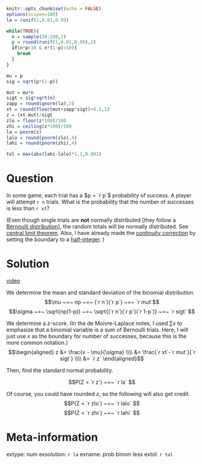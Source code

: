 ```r
knitr::opts_chunk$set(echo = FALSE)
options(scipen=100)
la = runif(1,0.01,0.99)

while(TRUE){
  n = sample(30:200,1)
  p = round(runif(1,0.01,0.99),2)
  if(n*p>10 & n*(1-p)>10){
    break
  }
}

mu = p
sig = sqrt(p*(1-p))

mut = mu*n
sigt = sig*sqrt(n)
zapp = round(qnorm(la),2)
xt = round(floor(mut+zapp*sigt)+0.5,1)
z = (xt-mut)/sigt
zlo = floor(z*100)/100
zhi = ceiling(z*100)/100
la = pnorm(z)
lalo = round(pnorm(zlo),4)
lahi = round(pnorm(zhi),4)

tol = max(abs(lahi-lalo)*1.1,0.001)
```

Question
========

In some game, each trial has a $p = `r p`$ probability of success. A player will attempt `r n` trials. What is the probability that the number of successes is less than `r xt`?

(Even though single trials are **not** normally distributed [they follow a [Bernoulli distribution](https://en.wikipedia.org/wiki/Bernoulli_distribution){target="_blank"}], the random totals will be normally distributed.
See [central limit theorem](https://en.wikipedia.org/wiki/Central_limit_theorem){target="_blank"}.
Also, I have already made the [continuity correction](https://en.wikipedia.org/wiki/Continuity_correction){target="_blank"} by setting the boundary to a [half-integer](https://en.wikipedia.org/wiki/Half-integer){target="_blank"}. )



Solution
========

[video](https://vimeo.com/531943745){target="_blank"}

We determine the mean and standard deviation of the binomial distribution.
$$\mu ~=~ np ~=~ (`r n`)(`r p`) ~=~ `r mut`$$
$$\sigma ~=~ \sqrt{np(1-p)} ~=~ \sqrt{(`r n`)(`r p`)(`r 1-p`)} ~=~ `r sigt` $$

We determine a $z$-score. (In the de Moivre-Laplace notes, I used $\sum x$ to emphasize that a binomial variable is a sum of Bernoulli trials. Here, I will just use $x$ as the boundary for number of successes, because this is the more common notation.)
$$\begin{aligned}
z &= \frac{x - \mu}{\sigma} \\\\
&= \frac{`r xt`-`r mut`}{`r sigt`} \\\\
&= `r z`
\end{aligned}$$

Then, find the standard normal probability.

$$P(Z < `r z`) ~=~ `r la` $$

Of course, you could have rounded $z$, so the following will also get credit.
$$P(Z < `r zlo`) ~=~ `r lalo` $$
$$P(Z < `r zhi`) ~=~ `r lahi` $$




Meta-information
================
extype: num
exsolution: `r la`
exname: prob binom less
extol: `r tol`

